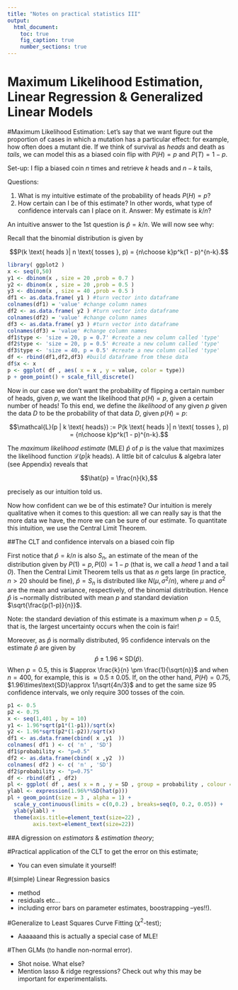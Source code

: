 ```yaml
---
title: "Notes on practical statistics III"
output:
  html_document:
    toc: true
    fig_caption: true
    number_sections: true
---
```

<h1>Maximum Likelihood Estimation, Linear Regression & Generalized Linear Models</h1>

#Maximum Likelihood Estimation:
Let's say that we want figure out the proportion of cases in which a mutation has a particular effect: for example, how often does a mutant die. If we think of survival as *heads* and death as *tails*, we can model this as a biased coin flip with $P(H) = p$ and $P(T) = 1 - p$.

Set-up: I flip a biased coin $n$ times and retrieve $k$ heads and $n-k$ tails, 

Questions:

1. What is my intuitive estimate of the probability of heads $P(H)=p$?
2. How certain can I be of this estimate? In other words, what type of confidence intervals can I place on it.
Answer: My estimate is $k/n$?

An intuitive answer to the 1st question is $\hat{p} = k/n$. We will now see why:

Recall that the binomial distribution is given by 

$$P(k \text{ heads }| n \text{ tosses }, p) = {n\choose k}p^k(1 - p)^{n-k}.$$

```r
library( ggplot2 )
x <- seq(0,50)
y1 <- dbinom(x , size = 20 ,prob = 0.7 )
y2 <- dbinom(x , size = 20 ,prob = 0.5 )
y3 <- dbinom(x , size = 40 ,prob = 0.5 )
df1 <- as.data.frame( y1 ) #turn vector into dataframe
colnames(df1) = 'value' #change column names
df2 <- as.data.frame( y2 ) #turn vector into dataframe
colnames(df2) = 'value' #change column names
df3 <- as.data.frame( y3 ) #turn vector into dataframe
colnames(df3) = 'value' #change column names
df1$type <- 'size = 20, p = 0.7' #create a new column called 'type'
df2$type <- 'size = 20, p = 0.5' #create a new column called 'type'
df3$type <- 'size = 40, p = 0.5' #create a new column called 'type'
df <- rbind(df1,df2,df3) #build dataframe from these data
df$x <- x
p <- ggplot( df , aes( x = x , y = value, color = type))
p + geom_point() + scale_fill_discrete()
```

Now in our case we don't want the probability of flipping a certain number of heads, given $p$, we want the likelihood that $p(H)=p$, given a certain number of heads! To this end, we define the *likelihood* of any given $p$ given the data $D$ to be the probability of that data $D$, given $p(H) = p$:

$$\mathcal{L}(p | k \text{ heads}) := P(k \text{ heads }| n \text{ tosses }, p) = {n\choose k}p^k(1 - p)^{n-k}.$$

The *maximum likelihood estimate* (MLE) $\hat{p}$ of $p$ is the value that maximizes the likelihood function $\mathcal{L}(p | k \text{ heads})$. A little bit of calculus & algebra later (see Appendix) reveals that

$$\hat{p} = \frac{n}{k},$$

precisely as our intuition told us.

Now how confident can we be of this estimate? Our intuition is merely qualitative when it comes to this question: all we can really say is that the more data we have, the more we can be sure of our estimate. To quantitate this intuition, we use the Central Limit Theorem.

##The CLT and confidence intervals on a biased coin flip

First notice that $\hat{p}=k/n$ is also $S_n$, an estimate of the mean of the distribution given by $P(1)=p, P(0)=1-p$ (that is, we call a *head* 1 and a tail *0*). Then the Central Limit Theorem tells us that as $n$ gets large (in practice, $n>20$ should be fine), $\hat{p}=S_n$ is distributed like $N(\mu,\sigma^2/n),$ where $\mu$ and $\sigma^2$ are the mean and variance, respectively, of the binomial distribution. Hence $\hat{p}$ is ~normally distributed with mean $p$ and standard deviation $\sqrt{\frac{p(1-p)}{n}}$.

Note: the standard deviation of this estimate is a maximum when $p=0.5$, that is, the largest uncertainty occurs when the coin is fair!

Moreover, as $\hat{p}$ is normally distributed, $95%$ confidence intervals on the estimate $\hat{p}$ are given by
$$\hat{p}\pm 1.96\times\text{SD}(\hat{p}).$$
When $p = 0.5$, this is
$\approx  \frac{k}{n} \pm \frac{1}{\sqrt{n}}$ and when $n=400$, for example, this is $\approx 0.5 \pm 0.05$.
If, on the other hand, $P(H)=0.75$, $1.96\times\text{SD}\approx 1/\sqrt{4n/3}$ and to get the same size $95%$ confidence intervals, we only require 300 tosses of the coin.

```r
p1 <- 0.5
p2 <- 0.75
x <- seq(1,401 , by = 10)
y1 <- 1.96*sqrt(p1*(1-p1))/sqrt(x)
y2 <- 1.96*sqrt(p2*(1-p2))/sqrt(x)
df1 <- as.data.frame(cbind( x ,y1  ))
colnames( df1 ) <- c( 'n' , 'SD')
df1$probability <- "p=0.5"
df2 <- as.data.frame(cbind( x ,y2  ))
colnames( df2 ) <- c( 'n' , 'SD')
df2$probability <- "p=0.75"
df <- rbind(df1 , df2)
pl <- ggplot( df , aes( x = n , y = SD , group = probability , colour = probability ))
ylabl <- expression(1.96%*%SD(hat(p)))
pl + geom_point(size = 3 , alpha = 1) + 
  scale_y_continuous(limits = c(0,0.2) , breaks=seq(0, 0.2, 0.05)) +
  ylab(ylabl) +
  theme(axis.title=element_text(size=22) ,
        axis.text=element_text(size=22))
```


##A digression on *estimators* & *estimation theory*;

#Practical application of the CLT
to get the error on this estimate;

- You can even simulate it yourself!

#(simple) Linear Regression basics

- method 
- residuals etc...
- including error bars on parameter estimates, boostrapping --yes!!).

#Generalize to Least Squares Curve Fitting ($\chi^2$-test);

- Aaaaaand this is actually a special case of MLE!

#Then GLMs (to handle non-normal error).

- Shot noise. What else?
- Mention lasso & ridge regressions? Check out why this may be important for experimentalists.